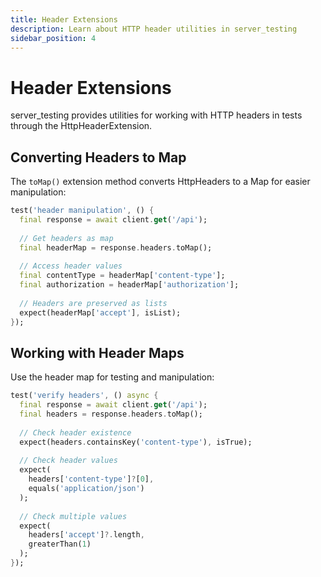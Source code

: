 ```yaml
---
title: Header Extensions
description: Learn about HTTP header utilities in server_testing
sidebar_position: 4
---
```


# Header Extensions

server_testing provides utilities for working with HTTP headers in tests through the HttpHeaderExtension.

## Converting Headers to Map

The `toMap()` extension method converts HttpHeaders to a Map for easier manipulation:

```dart
test('header manipulation', () {
  final response = await client.get('/api');
  
  // Get headers as map
  final headerMap = response.headers.toMap();
  
  // Access header values
  final contentType = headerMap['content-type'];
  final authorization = headerMap['authorization'];
  
  // Headers are preserved as lists
  expect(headerMap['accept'], isList);
});
```

## Working with Header Maps

Use the header map for testing and manipulation:

```dart
test('verify headers', () async {
  final response = await client.get('/api');
  final headers = response.headers.toMap();
  
  // Check header existence
  expect(headers.containsKey('content-type'), isTrue);
  
  // Check header values
  expect(
    headers['content-type']?[0],
    equals('application/json')
  );
  
  // Check multiple values
  expect(
    headers['accept']?.length,
    greaterThan(1)
  );
});
```
